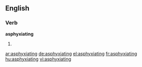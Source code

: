 ==English==

===Verb===
'''asphyxiating'''

# {{present participle of|asphyxiate}}

[[ar:asphyxiating]]
[[de:asphyxiating]]
[[el:asphyxiating]]
[[fr:asphyxiating]]
[[hu:asphyxiating]]
[[vi:asphyxiating]]